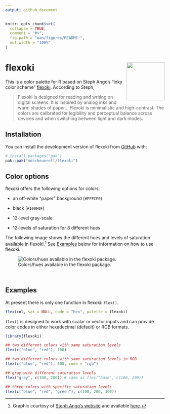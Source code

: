 ```yaml
---
output: github_document
---
```


<!-- README.md is generated from README.Rmd. Please edit that file -->

```r
knitr::opts_chunk$set(
  collapse = TRUE,
  comment = "#>",
  fig.path = "man/figures/README-",
  out.width = "100%"
)
```

# flexoki <img src="dev/logo.png" align="right" alt="" width="120" />

This is a color palette for R based on Steph Ango's "inky color scheme" [flexoki](https://stephango.com/flexoki). According to Steph,

> Flexoki is designed for reading and writing on digital screens. It is inspired by analog inks and warm shades of paper... Flexoki is minimalistic and high-contrast. The colors are calibrated for legibility and perceptual balance across devices and when switching between light and dark modes.

## Installation

You can install the development version of flexoki from [GitHub](https://github.com/) with:

```r
# install.packages("pak")
pak::pak("mdscheuerell/flexoki")
```

## Color options

flexoki offers the following options for colors:

- an off-white “paper” background (`#FFFCF0`)

- black (`#100F0F`)

* 12-level gray-scale

* 12-levels of saturation for 8 different hues

The following image shows the different hues and levels of saturation available in flexoki.^[Graphic courtesy of [Steph Ango's website](https://stephango.com/flexoki) and available [here](https://github.com/kepano/flexoki/blob/main/_images/flexoki-palette.png).] See [Examples](#examples) below for information on how to use flexoki.

![Colors/hues available in the flexoki package.](dev/flexoki-palette.png)

<br>

## Examples {#examples}

At present there is only one function in flexoki: `flex()`.

```r
flex(col, sat = NULL, code = "hex", palette = flexoki)
```

`flex()` is designed to work with scalar or vector inputs and can provide color codes in either hexadecimal (default) or RGB formats. 

```r
library(flexoki)

## two different colors with same saturation levels
flex(c("blue", "red"), 100)

## two different colors with same saturation levels in RGB
flex(c("blue", "red"), 100, code = "rgb")

## gray with different saturation levels
flex("gray", c(100, 200)) # same as flex("base", c(100, 200))

## three colors with specific saturation levels
flex(c("blue", "red", "green"), c(100, 200, 300))
```

